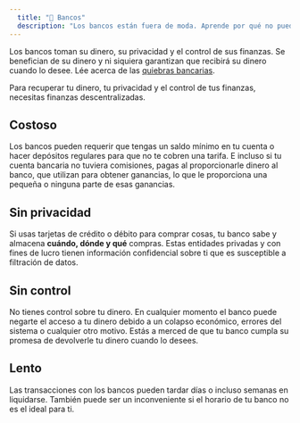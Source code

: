 ```yaml
---
  title: "🏦 Bancos"
  description: "Los bancos están fuera de moda. Aprende por qué no pueden competir con DeFi."
---
```


Los bancos toman su dinero, su privacidad y el control de sus finanzas. Se benefician de su dinero y ni siquiera garantizan que recibirá su dinero cuando lo desee. Lée acerca de las [quiebras bancarias](https://en.wikipedia.org/wiki/Bank_failure).

Para recuperar tu dinero, tu privacidad y el control de tus finanzas, necesitas finanzas descentralizadas.

## Costoso

Los bancos pueden requerir que tengas un saldo mínimo en tu cuenta o hacer depósitos regulares para que no te cobren una tarifa. E incluso si tu cuenta bancaria no tuviera comisiones, pagas al proporcionarle dinero al banco, que utilizan para obtener ganancias, lo que le proporciona una pequeña o ninguna parte de esas ganancias.

## Sin privacidad

Si usas tarjetas de crédito o débito para comprar cosas, tu banco sabe y almacena **cuándo, dónde y qué** compras. Estas entidades privadas y con fines de lucro tienen información confidencial sobre ti que es susceptible a filtración de datos.

## Sin control

No tienes control sobre tu dinero. En cualquier momento el banco puede negarte el acceso a tu dinero debido a un colapso económico, errores del sistema o cualquier otro motivo. Estás a merced de que tu banco cumpla su promesa de devolverle tu dinero cuando lo desees.

## Lento

Las transacciones con los bancos pueden tardar días o incluso semanas en liquidarse. También puede ser un inconveniente si el horario de tu banco no es el ideal para ti.
